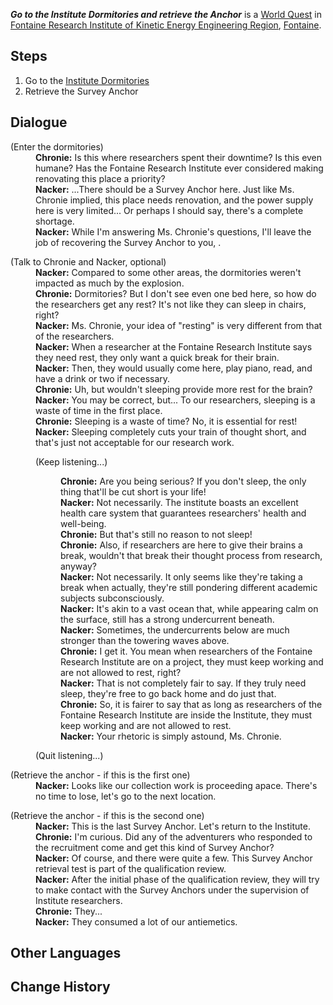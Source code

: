 {{Quest Infobox
|id            = 74087
|image         = World Quest Go to the Institute Dormitories and retrieve the Anchor.png
|type          = World
|chapter       = Fontaine Research Institute Chronicles
|requirement   = 
|characters    = Chronie; Nacker; Traveler
|startLocation = [[Fontaine Research Institute of Kinetic Energy Engineering Region]], [[Fontaine]]
|region        = Fontaine
|area          = Fontaine Research Institute of Kinetic Energy Engineering Region
|subarea       = 
|poi           = Institute Dormitories
|parent        = Fontaine Research Institute, Stagnating in the Rubble
|next          = 
|rewards       = Adventure EXP*150;Primogem*20;Mora*25,000
}}
'''''Go to the Institute Dormitories and retrieve the Anchor''''' is a [[World Quest]] in [[Fontaine Research Institute of Kinetic Energy Engineering Region]], [[Fontaine]].

==Steps==
# Go to the [[Institute Dormitories]]
# Retrieve the Survey Anchor

==Dialogue==
{{Quest Description|You arrived at the new Fontaine Research Institute and met with co-administrators Raimondo and Choiseul. After a long, mind-numbing conversation, you were tasked to escort Nacker and retrieve the last two Anchors.}}
{{Dialogue Start}}
;(Enter the dormitories)
:'''Chronie:''' Is this where researchers spent their downtime? Is this even humane? Has the Fontaine Research Institute ever considered making renovating this place a priority?
:'''Nacker:''' ...There should be a Survey Anchor here. Just like Ms. Chronie implied, this place needs renovation, and the power supply here is very limited... Or perhaps I should say, there's a complete shortage.
:'''Nacker:''' While I'm answering Ms. Chronie's questions, I'll leave the job of recovering the Survey Anchor to you, {{Traveler}}.

;(Talk to Chronie and Nacker, optional)
:'''Nacker:''' Compared to some other areas, the dormitories weren't impacted as much by the explosion.
:'''Chronie:''' Dormitories? But I don't see even one bed here, so how do the researchers get any rest? It's not like they can sleep in chairs, right?
:'''Nacker:''' Ms. Chronie, your idea of "resting" is very different from that of the researchers.
:'''Nacker:''' When a researcher at the Fontaine Research Institute says they need rest, they only want a quick break for their brain.
:'''Nacker:''' Then, they would usually come here, play piano, read, and have a drink or two if necessary.
:'''Chronie:''' Uh, but wouldn't sleeping provide more rest for the brain?
:'''Nacker:''' You may be correct, but... To our researchers, sleeping is a waste of time in the first place.
:'''Chronie:''' Sleeping is a waste of time? No, it is essential for rest!
:'''Nacker:''' Sleeping completely cuts your train of thought short, and that's just not acceptable for our research work.
:{{DIcon}} (Keep listening...)
::'''Chronie:''' Are you being serious? If you don't sleep, the only thing that'll be cut short is your life!
::'''Nacker:''' Not necessarily. The institute boasts an excellent health care system that guarantees researchers' health and well-being.
::'''Chronie:''' But that's still no reason to not sleep!
::'''Chronie:''' Also, if researchers are here to give their brains a break, wouldn't that break their thought process from research, anyway?
::'''Nacker:''' Not necessarily. It only seems like they're taking a break when actually, they're still pondering different academic subjects subconsciously.
::'''Nacker:''' It's akin to a vast ocean that, while appearing calm on the surface, still has a strong undercurrent beneath.
::'''Nacker:''' Sometimes, the undercurrents below are much stronger than the towering waves above.
::'''Chronie:''' I get it. You mean when researchers of the Fontaine Research Institute are on a project, they must keep working and are not allowed to rest, right?
::'''Nacker:''' That is not completely fair to say. If they truly need sleep, they're free to go back home and do just that.
::'''Chronie:''' So, it is fairer to say that as long as researchers of the Fontaine Research Institute are inside the Institute, they must keep working and are not allowed to rest.
::'''Nacker:''' Your rhetoric is simply astound, Ms. Chronie.
:{{DIcon}} (Quit listening...)

;(Retrieve the anchor - if this is the first one)
:'''Nacker:''' Looks like our collection work is proceeding apace. There's no time to lose, let's go to the next location.

;(Retrieve the anchor - if this is the second one)
:'''Nacker:''' This is the last Survey Anchor. Let's return to the Institute.
:'''Chronie:''' I'm curious. Did any of the adventurers who responded to the recruitment come and get this kind of Survey Anchor?
:'''Nacker:''' Of course, and there were quite a few. This Survey Anchor retrieval test is part of the qualification review.
:'''Nacker:''' After the initial phase of the qualification review, they will try to make contact with the Survey Anchors under the supervision of Institute researchers.
:'''Chronie:''' They...
:'''Nacker:''' They consumed a lot of our antiemetics.
{{Dialogue End}}

==Other Languages==
{{Other Languages
|en      = Go to the Institute Dormitories and retrieve the Anchor
|zhs     = 前往「科学院宿舍」取回桩锚
|zhs_rm  = 
|zht     = 前往「科學院宿舍」取回樁錨
|zht_rm  = 
|zh_tl   = 
|ja      = 「科学院宿舎」に行って、アンカーを取り戻す
|ja_rm   = "Kagakuin Shukusha" ni Itte, Ankaa wo Torimodosu
|ja_tl   = 
|ko      = 「과학원 숙소」에 있는 앵커 회수
|ko_rm   = 
|ko_tl   = 
|es      = La baliza de la Residencia del Instituto de Ciencias
|es_tl   = The Science Institute Residence Beacon
|fr      = Récupérez l'ancre aux Dortoirs de l'Institut.
|fr_tl   = Retrieve the Anchor in the Institute Dormitories.
|ru      = Отправляйтесь в общежитие Исследовательского института и заберите якорь
|ru_tl   = Go to the Research Institute Dormitory and take the Anchor
|th      = ไปที่ "หอพักศูนย์วิทยาศาสตร์" เพื่อเก็บหมุดกลับมา
|th_rm   = 
|th_tl   = 
|vi      = Đến Ký Túc Xá Viện Khoa Học, Thu Hồi Bệ Thăm Dò
|vi_tl   = 
|de      = Geh zum „Wohnheim des Instituts“ und hole den Anker.
|de_tl   = Go to the "Institute's Dormitory" and Get the Anchor.
|id      = Pergi ke Asrama Institut dan ambil Suar
|id_tl   = Go to the Institute Dormitories and Take the Beacon
|pt      = Vá para o Dormitório do Instituto e recupere a âncora
|pt_tl   = 
|tr      = Koğuşlara git ve Dayanağı geri al.
|tr_tl   = 
|it      = Vai ai dormitori dell'Istituto e recupera il rilevatore
|it_tl   = 
}}

==Change History==
{{Change History|4.1}}